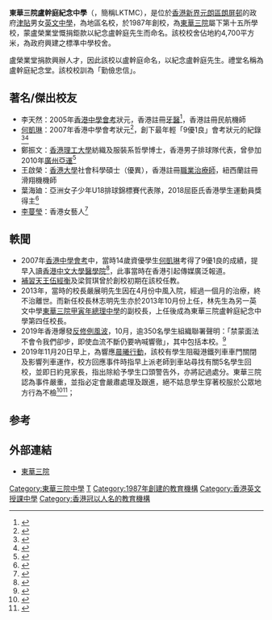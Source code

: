{{coord|22.449619|114.02206|type:landmark_source:enwiki-googlemaplink|display=title}}
{{Infobox_School
| image = [[File:TWGHs_Lo_Kon_Ting_Memorial_College.jpg|280px]]
| name = '''東華三院盧幹庭紀念中學'''
| other_name = T.W.G.Hs Lo Kon Ting Memorial College
| established=1987年
| type=津貼中學<br>[[香港英文授課中學|英文中學]]（英語教學）
| school_sponsoring_body=[[東華三院|東華三院]]
| district=[[元朗區|元朗區]]
| principal = 林志明先生
| vice_principal = 吳幼祥先生、譚美玲女士、陸濤先生.
| faculty = 59
| students = 740
| house =勤社（紅社）、儉社（黃社）、忠社（藍社）、信社（紫社）（釋義：學習勤、律己儉、處事忠、交友信）
| location = [[香港|香港]][[新界|新界]][[元朗|元朗]][[朗屏邨|朗屏邨]]第三期
| information = (+852) 24742678
| website = http://www.lktmc.edu.hk/
}}

'''東華三院盧幹庭紀念中學'''（{{lang-en|Tung Wah Group of Hospital Lo Kon Ting Memorial College}}，簡稱LKTMC），是位於[[香港|香港]][[新界|新界]][[元朗區|元朗區]][[朗屏邨|朗屏邨]]的政府[[津貼學校|津貼]]男女[[英文中學|英文中學]]，為地區名校，於1987年創校，為[[東華三院|東華三院]]屬下第十五所學校，蒙盧榮業堂慨捐鉅款以紀念盧幹庭先生而命名。該校校舍佔地約4,700平方米，為政府興建之標準中學校舍。

盧榮業堂捐款興辦人才，因此該校以盧幹庭命名，以紀念盧幹庭先生。禮堂名稱為盧幹庭紀念堂。該校校訓為「勤儉忠信」。

==著名/傑出校友==
* 李天然：2005年[[香港中學會考|香港中學會考]]狀元，香港註冊[[牙醫|牙醫]]<ref>{{cite web |url=https://www.edr.hk/dentist/info/lee-tin-yin |title=李天然牙醫 |last= |first= |date=2005-10 |website= |publisher=東華三院盧幹庭紀念中學 |access-date=2019-06-07 |quote= |archive-date=2019-06-07 |archive-url=https://web.archive.org/web/20190607071633/https://www.edr.hk/dentist/info/lee-tin-yin |dead-url=no }}</ref>，香港註冊民航機師
* [[何凱琳|何凱琳]]：2007年香港中學會考狀元<ref>{{cite news |first= |last= |authorlink= |author= |coauthors= |title=明報即時新聞 - 14歲狀元希望讀醫科 |url=http://www.mpinews.com/htm/INews/20070808/gb31102w.htm |format= |work= |publisher=明報 |location=香港 |id= |pages= |page= |date=2007-08-08 |accessdate=2009-11-05 |language=zh-hk |quote= |archiveurl=https://web.archive.org/web/20070915023705/http://www.mpinews.com/htm/INews/20070808/gb31102w.htm |archivedate=2007-09-15 |deadurl=yes }}</ref>，創下最年輕「9優1良」會考狀元的紀錄<ref>{{cite news|first=|last=|authorlink=|author=|coauthors=|title=【明報專訊】14歲天才狀元出身中中 屋邨少女跳級3次 8年完成中小學|url=http://www.hkhahaha.com/news/070808_8.htm|format=|work=|publisher=|location=香港|id=|pages=|page=|date=2007-08-08|accessdate=2009-11-05|language=zh-hk|quote=|archiveurl=https://web.archive.org/web/20071127055105/http://www.hkhahaha.com/news/070808_8.htm|archivedate=2007-11-27|deadurl=yes}}</ref><ref>{{cite news|first=|last=|authorlink=|author=|coauthors=|title=14歲天才女狀元會考奪九優|url=http://www.takungpao.com/news/07/08/08/MW-777097.htm|format=|work=大公網-首頁新聞|publisher=大公報|location=香港|id=|pages=|page=|date=2007-08-08|accessdate=2009-11-05|language=zh-hk|quote=|archiveurl=https://web.archive.org/web/20070817014538/http://www.takungpao.com/news/07/08/08/MW-777097.htm|archivedate=2007-08-17|deadurl=yes}}</ref>
* 鄭振文：[[香港理工大學|香港理工大學]]紡織及服裝系哲學博士，香港男子排球隊代表，曾參加2010年[[廣州亞運|廣州亞運]]<ref>{{cite web |url=https://bkso.baidu.com/item/%E9%83%91%E6%8C%AF%E6%96%87/41635 |title=郑振文 |last= |first= |date=2005-10 |website= |publisher=HC |access-date=2019-03-24|quote=}}</ref>
* 王啟榮：[[香港大學|香港大學]]社會科學碩士（優異），香港註冊[[職業治療師|職業治療師]]，紐西蘭註冊滑翔機機師
* 葉海廸：亞洲女子少年U18排球錦標賽代表隊，2018屈臣氏香港學生運動員獎得主<ref>{{cite web |url=https://www.upower.com.hk/article/210124-%E6%A6%AE%E7%8D%B2%E9%A6%99%E6%B8%AF%E5%AD%B8%E7%94%9F%E9%81%8B%E5%8B%95%E5%93%A1%E7%8D%8E-%E7%9B%A7%E5%B9%B9%E5%BA%AD%E5%A5%B3%E6%8E%92%E9%9A%8A%E9%95%B7%E8%91%89%E6%B5%B7%E5%BB%B8%E8%B5%B0%E9%81%8E |title=榮獲香港學生運動員獎 盧幹庭女排隊長葉海廸走過傷患重拾熱情 |last= |first= |date=2005-10 |website= |publisher=東華三院盧幹庭紀念中學 |access-date=2019-06-07 |quote= |archive-date=2019-06-07 |archive-url=https://web.archive.org/web/20190607075856/https://www.upower.com.hk/article/210124-%e6%a6%ae%e7%8d%b2%e9%a6%99%e6%b8%af%e5%ad%b8%e7%94%9f%e9%81%8b%e5%8b%95%e5%93%a1%e7%8d%8e-%e7%9b%a7%e5%b9%b9%e5%ba%ad%e5%a5%b3%e6%8e%92%e9%9a%8a%e9%95%b7%e8%91%89%e6%b5%b7%e5%bb%b8%e8%b5%b0%e9%81%8e |dead-url=no }}</ref>
* [[李蔓瑩|李蔓瑩]]：香港女藝人<ref>{{cite web |url=http://www.lktmc.edu.hk/~pe/2sports_day/sportsday0506/0506booklet.pdf |title=東華三院盧幹庭紀念中學第15屆周年陸運會 |last= |first= |date=2005-10 |website= |publisher=東華三院盧幹庭紀念中學 |access-date=2019-03-24 |quote= |archive-url=https://web.archive.org/web/20190324090511/http://www.lktmc.edu.hk/~pe/2sports_day/sportsday0506/0506booklet.pdf |archive-date=2019-03-24 |dead-url=yes }}</ref>

== 軼聞 ==
*2007年[[香港中學會考|香港中學會考]]中，當時14歲資優學生[[何凱琳|何凱琳]]考得了9優1良的成績，提早入讀[[香港中文大學醫學院|香港中文大學醫學院]]<ref>{{cite web |url=http://www.lktmc.edu.hk/lkt_star/lkt_star.htm] |title=何凱琳 |last= |first= |date=2005-10 |website= |publisher=東華三院盧幹庭紀念中學 |access-date=2019-06-07 |quote= |archive-url=https://web.archive.org/web/20160730034800/http://www.lktmc.edu.hk/lkt_star/lkt_star.htm |archive-date=2016-07-30 |dead-url=yes }}</ref>，此事當時在香港引起傳媒廣泛報道。
*[[補習天王|補習天王]][[伍經衡|伍經衡]]及梁賀琪曾於創校初期在該校任教。
*2013年，當時的校長嚴展明先生因在4月份中風入院，經過一個月的治療，終不治離世。而新任校長林志明先生亦於2013年10月份上任，林先生為另一英文中學[[東華三院甲寅年總理中學|東華三院甲寅年總理中學]]的副校長，上任後成為東華三院盧幹庭紀念中學第四任校長。
*2019年香港爆發[[反修例風波|反修例風波]]，10月，逾350名學生組織聯署聲明：「禁蒙面法不會令我們卻步，即使血流不斷仍要吶喊響徹」，其中包括本校。<ref>{{cite web |url=https://thestandnews.com/politics/%E9%80%BE-350-%E5%AD%B8%E7%94%9F%E7%B5%84%E7%B9%94%E8%81%AF%E7%BD%B2%E8%81%B2%E6%98%8E/ |title=逾 350 學生組織聯署聲明：禁蒙面法不會令我們卻步　即使血流不斷仍要吶喊響徹 |last= |first= |date=2019-10-15 |website= |publisher=立場新聞 |access-date=2019-10-15 |quote= |language=zh-hk |archive-date=2020-10-20 |archive-url=https://web.archive.org/web/20201020065242/https://www.thestandnews.com/politics/%E9%80%BE-350-%E5%AD%B8%E7%94%9F%E7%B5%84%E7%B9%94%E8%81%AF%E7%BD%B2%E8%81%B2%E6%98%8E/ |dead-url=no }}</ref>
*2019年11月20日早上，為響應[[晨曦行動|晨曦行動]]，該校有學生阻礙港鐵列車車門關閉及影響列車運作，校方回應事件時指早上派老師到車站尋找有關5名學生回校，並即日約見家長，指出除給予學生口頭警告外，亦將記過處分。東華三院認為事件嚴重，並指必定會嚴肅處理及跟進，絕不姑息學生穿著校服於公眾地方行為不檢<ref>{{cite web |url=http://hd.stheadline.com/news/realtime/hk/1642210/%E5%8D%B3%E6%99%82-%E6%B8%AF%E8%81%9E-%E6%9D%B1%E8%8F%AF%E4%B8%89%E9%99%A2%E6%8C%875%E5%90%8D%E5%B1%AC%E6%A0%A1%E5%AD%B8%E7%94%9F%E9%98%BB%E7%A4%99%E6%B8%AF%E9%90%B5-%E5%B0%87%E8%A8%98%E9%81%8E%E8%99%95%E5%88%86%E7%B5%95%E4%B8%8D%E5%AE%B9%E9%81%95%E6%B3%95 |title=盧幹庭紀念中學記過處分懷疑阻礙港鐵學生 |last= |first= |date=2019-11-20 |website= |publisher=頭條日報 |access-date=2019-11-20 |quote= |language=zh-hk |archive-date=2019-12-23 |archive-url=https://web.archive.org/web/20191223112553/https://hd.stheadline.com/news/realtime/hk/1642210/%E5%8D%B3%E6%99%82-%E6%B8%AF%E8%81%9E-%E6%9D%B1%E8%8F%AF%E4%B8%89%E9%99%A2%E6%8C%875%E5%90%8D%E5%B1%AC%E6%A0%A1%E5%AD%B8%E7%94%9F%E9%98%BB%E7%A4%99%E6%B8%AF%E9%90%B5-%E5%B0%87%E8%A8%98%E9%81%8E%E8%99%95%E5%88%86%E7%B5%95%E4%B8%8D%E5%AE%B9%E9%81%95%E6%B3%95 |dead-url=no }}</ref><ref>{{cite web |url=https://thestandnews.com/politics/%E5%85%83%E6%9C%97%E7%9B%A7%E5%B9%B9%E5%BA%AD%E4%B8%AD%E5%AD%B8%E7%94%9F%E6%B6%89%E5%A1%9E%E9%90%B5-%E6%9D%B1%E8%8F%AF%E4%B8%89%E9%99%A2-%E8%A8%98%E9%81%8E%E6%87%B2%E8%99%95/ |title=元朗盧幹庭中學生涉塞鐵　東華三院：記過懲處 |last= |first= |date=2019-11-20 |website= |publisher=立場新聞 |access-date=2019-11-20 |quote= |language=zh-hk |archive-date=2020-10-23 |archive-url=https://web.archive.org/web/20201023220231/https://www.thestandnews.com/politics/%E5%85%83%E6%9C%97%E7%9B%A7%E5%B9%B9%E5%BA%AD%E4%B8%AD%E5%AD%B8%E7%94%9F%E6%B6%89%E5%A1%9E%E9%90%B5-%E6%9D%B1%E8%8F%AF%E4%B8%89%E9%99%A2-%E8%A8%98%E9%81%8E%E6%87%B2%E8%99%95/ |dead-url=no }}</ref>；{{Citation needed|有舊生表示和校訓和辦學宗旨不符，學生有獨立思考能力、勇於承擔責任和關注社會事務，校方應給以保護和支持。|time=2019-11-21T02:35:40+00:00}}

==参考==
{{reflist}}

==外部連結==
* [http://www.tungwah.org.hk/ 東華三院] {{Wayback|url=http://www.tungwah.org.hk/ |date=20130814030037 }}

{{TWGHSS}}

[[Category:東華三院中學|Category:東華三院中學]]
[[Category:元朗區中學|T]]
[[Category:1987年創建的教育機構|Category:1987年創建的教育機構]]
[[Category:香港英文授課中學|Category:香港英文授課中學]]
[[Category:香港冠以人名的教育機構|Category:香港冠以人名的教育機構]]